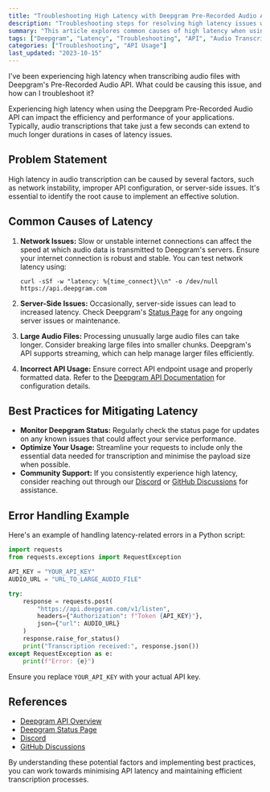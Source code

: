 ```yaml
---
title: "Troubleshooting High Latency with Deepgram Pre-Recorded Audio API"
description: "Troubleshooting steps for resolving high latency issues with Deepgram's Pre-Recorded Audio API."
summary: "This article explores common causes of high latency when using Deepgram's Pre-Recorded Audio API, such as network issues, server-side problems, and large audio files. It provides troubleshooting steps to identify and resolve latency issues for efficient audio transcription."
tags: ["Deepgram", "Latency", "Troubleshooting", "API", "Audio Transcription"]
categories: ["Troubleshooting", "API Usage"]
last_updated: "2023-10-15"
---
```


<CommunityQuestion>I've been experiencing high latency when transcribing audio files with Deepgram's Pre-Recorded Audio API. What could be causing this issue, and how can I troubleshoot it?</CommunityQuestion>

Experiencing high latency when using the Deepgram Pre-Recorded Audio API can impact the efficiency and performance of your applications. Typically, audio transcriptions that take just a few seconds can extend to much longer durations in cases of latency issues. 

## Problem Statement

High latency in audio transcription can be caused by several factors, such as network instability, improper API configuration, or server-side issues. It's essential to identify the root cause to implement an effective solution.

## Common Causes of Latency

1. **Network Issues:** Slow or unstable internet connections can affect the speed at which audio data is transmitted to Deepgram's servers. Ensure your internet connection is robust and stable. You can test network latency using:

    ```shell
    curl -sSf -w "latency: %{time_connect}\\n" -o /dev/null https://api.deepgram.com
    ```

2. **Server-Side Issues:** Occasionally, server-side issues can lead to increased latency. Check Deepgram's [Status Page](https://status.deepgram.com) for any ongoing server issues or maintenance.

3. **Large Audio Files:** Processing unusually large audio files can take longer. Consider breaking large files into smaller chunks. Deepgram's API supports streaming, which can help manage larger files efficiently.

4. **Incorrect API Usage:** Ensure correct API endpoint usage and properly formatted data. Refer to the [Deepgram API Documentation](/reference/api-overview) for configuration details.

## Best Practices for Mitigating Latency

- **Monitor Deepgram Status:** Regularly check the status page for updates on any known issues that could affect your service performance.
- **Optimize Your Usage:** Streamline your requests to include only the essential data needed for transcription and minimise the payload size when possible.
- **Community Support:** If you consistently experience high latency, consider reaching out through our [Discord](https://discord.gg/deepgram) or [GitHub Discussions](https://github.com/orgs/deepgram/discussions) for assistance.

## Error Handling Example

Here's an example of handling latency-related errors in a Python script:

```python
import requests
from requests.exceptions import RequestException

API_KEY = "YOUR_API_KEY"
AUDIO_URL = "URL_TO_LARGE_AUDIO_FILE"

try:
    response = requests.post(
        "https://api.deepgram.com/v1/listen",
        headers={"Authorization": f"Token {API_KEY}"},
        json={"url": AUDIO_URL}
    )
    response.raise_for_status()
    print("Transcription received:", response.json())
except RequestException as e:
    print(f"Error: {e}")

```

Ensure you replace `YOUR_API_KEY` with your actual API key.

## References

- [Deepgram API Overview](/reference/api-overview)
- [Deepgram Status Page](https://status.deepgram.com)
- [Discord](https://discord.gg/deepgram)
- [GitHub Discussions](https://github.com/orgs/deepgram/discussions)

By understanding these potential factors and implementing best practices, you can work towards minimising API latency and maintaining efficient transcription processes.